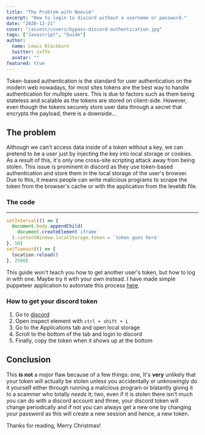 ```yaml
---
title: "The Problem with Neovim"
excerpt: "How to login to discord without a username or password."
date: "2020-12-21"
cover: "/assets/covers/bypass-discord-authentication.jpg"
tags: ["Javascript", "Guide"]
author:
  name: Lewis Blackburn
  twitter: zxffo
  avatar: ""
featured: true
---
```


Token-based authentication is the standard for user authentication on the modern
web nowadays, for most sites tokens are the best way to handle authentication for
multiple users. This is due to factors such as them being stateless and scalable as
the tokens are stored on client-side. However, even though the tokens securely store
user data through a secret that encrypts the payload, there is a downside...

## The problem

Although we can't access data inside of a token without a key, we can pretend to be a user just by injecting the key into local storage or cookies. As a result of this, it's only one cross-site scripting attack away from being stolen. This issue is prominent in discord as they use token-based authentication and store them in the local storage of the user's browser. Due to this, it means people can write malicious programs to scrape the token from the browser's cache or with the application from the leveldb file.

### The code

---

```ts
setInterval(() => {
  document.body.appendChild(
    document.createElement`iframe`
  ).contentWindow.localStorage.token = `token goes here`
}, 50)
setTimeout(() => {
  location.reload()
}, 2500)
```

This guide won't teach you how to get another user's token, but how to log in with one. Maybe try it with your own instead. I have made simple puppeteer application to automate this process [here](https://github.com/lewisblackburn/discord-token-login).

### How to get your discord token

1. Go to [discord](https://discord.app/login)
2. Open inspect element with `ctrl + shift + i`
3. Go to the Applications tab and open local storage
4. Scroll to the bottom of the tab and login to discord
5. Finally, copy the token when it shows up at the bottom

## Conclusion

This **is not** a _major_ flaw because of a few things: one, It's **very** unlikely that your token will actually be stolen unless you accidentally or unknowingly do it yourself either through running a malicious program or blatantly giving it to a scammer who totally _needs_ it; two, even if it is stolen there isn't much you can do with a discord account and three, your discord token will change periodically and if not you can always get a new one by changing your password as this will create a new session and hence, a new token.

Thanks for reading, Merry Christmas!
